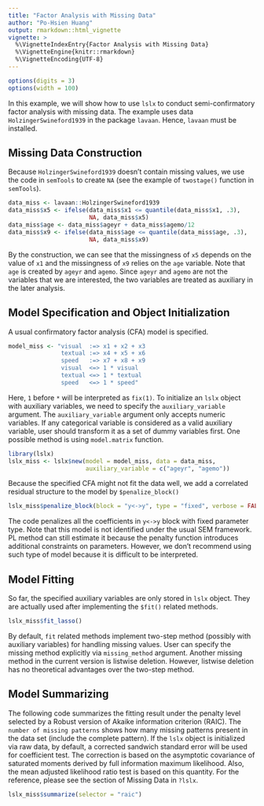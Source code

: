 ```yaml
---
title: "Factor Analysis with Missing Data"
author: "Po-Hsien Huang"
output: rmarkdown::html_vignette
vignette: >
  %\VignetteIndexEntry{Factor Analysis with Missing Data}
  %\VignetteEngine{knitr::rmarkdown}
  %\VignetteEncoding{UTF-8}
---
```

```r
options(digits = 3)
options(width = 100)
```

In this example, we will show how to use `lslx` to conduct semi-confirmatory factor analysis with missing data.
The example uses data `HolzingerSwineford1939` in the package `lavaan`.
Hence, `lavaan` must be installed.

## Missing Data Construction
Because `HolzingerSwineford1939` doesn't contain missing values, we use the code in `semTools` to create `NA` (see the example of `twostage()` function in `semTools`).
```r
data_miss <- lavaan::HolzingerSwineford1939
data_miss$x5 <- ifelse(data_miss$x1 <= quantile(data_miss$x1, .3), 
                       NA, data_miss$x5)
data_miss$age <- data_miss$ageyr + data_miss$agemo/12
data_miss$x9 <- ifelse(data_miss$age <= quantile(data_miss$age, .3), 
                       NA, data_miss$x9)
```
By the construction, we can see that the missingness of `x5` depends on the value of `x1` and the missingness of `x9` relies on the `age` variable. Note that `age` is created by `ageyr` and `agemo`. 
Since `ageyr` and `agemo` are not the variables that we are interested, the two variables are treated as auxiliary in the later analysis.

## Model Specification and Object Initialization
A usual confirmatory factor analysis (CFA) model is specified.
```r
model_miss <- "visual  :=> x1 + x2 + x3
               textual :=> x4 + x5 + x6
               speed   :=> x7 + x8 + x9
               visual  <=> 1 * visual
               textual <=> 1 * textual
               speed   <=> 1 * speed"
```
Here, `1` before `*` will be interpreted as `fix(1)`.
To initialize an `lslx` object with auxiliary variables, we need to specify the `auxiliary_variable` argument. The `auxiliary_variable` argument only accepts numeric variables.
If any categorical variable is considered as a valid auxiliary variable, user should transform it as a set of dummy variables first. One possible method is using `model.matrix` function.
```r
library(lslx)
lslx_miss <- lslx$new(model = model_miss, data = data_miss,
                      auxiliary_variable = c("ageyr", "agemo"))
```
Because the specified CFA might not fit the data well, we add a correlated residual structure to the model by `$penalize_block()` 
```r
lslx_miss$penalize_block(block = "y<->y", type = "fixed", verbose = FALSE)
```
The code penalizes all the coefficients in `y<->y` block with fixed parameter type. 
Note that this model is not identified under the usual SEM framework.
PL method can still estimate it because the penalty function introduces additional constraints on parameters.
However, we don't recommend using such type of model because it is difficult to be interpreted.


## Model Fitting
So far, the specified auxiliary variables are only stored in `lslx` object. 
They are actually used after implementing the `$fit()` related methods.
```r
lslx_miss$fit_lasso()
```
By default, `fit` related methods implement two-step method (possibly with auxiliary variables) for handling missing values. User can specify the missing method explicitly via `missing_method` argument.
Another missing method in the current version is listwise deletion. However, listwise deletion has no theoretical advantages over the two-step method.

## Model Summarizing
The following code summarizes the fitting result under the penalty level selected by a Robust version of Akaike information criterion (RAIC).
The `number of missing patterns` shows how many missing patterns present in the data set (include the complete pattern).
If the `lslx` object is initialized via raw data, by default, a corrected sandwich standard error will be used for coefficient test.
The correction is based on the asymptotic covariance of saturated moments derived by full information maximum likelihood.
Also, the mean adjusted likelihood ratio test is based on this quantity.
For the reference, please see the section of Missing Data in `?lslx`.
```r
lslx_miss$summarize(selector = "raic")
```
